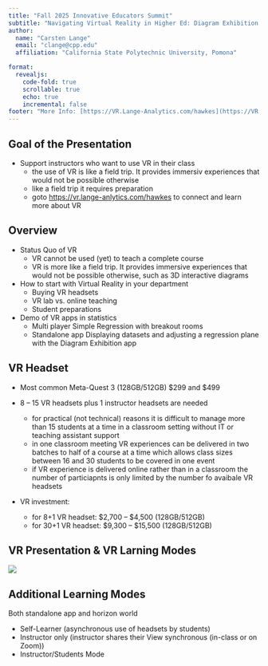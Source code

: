 ```yaml
---
title: "Fall 2025 Innovative Educators Summit"
subtitle: "Navigating Virtual Reality in Higher Ed: Diagram Exhibition & Simple Regression for Active Learning with VR Headsets"
author:
  name: "Carsten Lange"
  email: "clange@cpp.edu"
  affiliation: "California State Polytechnic University, Pomona"

format: 
  revealjs:
    code-fold: true
    scrollable: true
    echo: true
    incremental: false
footer: "More Info: [https://VR.Lange-Analytics.com/hawkes](https://VR.Lange-Analytics.com/hawkes){target=_blank}"
---
```


## Goal of the Presentation

- Support instructors who want to use VR in their class
  - the use of VR is like a field trip. It provides immersiv experiences that would not be possible otherwise
  - like a field trip it requires preparation
  - goto [https://vr.lange-anlytics.com/hawkes](https://vr.lange-anlytics.com/hawkes){target="_blank} to connect and learn more about VR




## Overview

-   Status Quo of VR
    -   VR cannot be used (yet) to teach a complete course
    -   VR is more like a field trip. It provides immersive experiences that would not be possible otherwise, such as 3D interactive diagrams
-   How to start with Virtual Reality in your department
    -   Buying VR headsets
    -   VR lab vs. online teaching
    -   Student preparations
-   Demo of VR apps in statistics
    -   Multi player Simple Regression with breakout rooms
    -   Standalone app Displaying datasets and adjusting a regression plane with the Diagram Exhibition app

## VR Headset

-   Most common Meta-Quest 3 (128GB/512GB) \$299 and \$499

-   8 -- 15 VR headsets plus 1 instructor headsets are needed

    -   for practical (not technical) reasons it is difficult to manage more than 15 students at a time in a classroom setting without IT or teaching assistant support
    -   in one classroom meeting VR experiences can be delivered in two batches to half of a course at a time which allows class sizes between 16 and 30 students to be covered in one event
    -   if VR experience is delivered online rather than in a classroom the number of particiapnts is only limited by the number fo avaibale VR headsets

-   VR investment:

    -   for 8+1 VR headset: \$2,700 -- \$4,500 (128GB/512GB)
    -   for 30+1 VR headset: \$9,300 -- \$15,500 (128GB/512GB)

## VR Presentation & VR Larning Modes

![](images/clipboard-3263366234.png)

## Additional Learning Modes

Both standalone app and horizon world

-   Self-Learner (asynchronous use of headsets by students)
-   Instructor only (instructor shares their View synchronous (in-class or on Zoom))
-   Instructor/Students Mode
